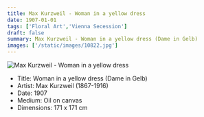 ```yaml
---
title: Max Kurzweil - Woman in a yellow dress
date: 1907-01-01
tags: ['Floral Art','Vienna Secession']
draft: false
summary: Max Kurzweil - Woman in a yellow dress (Dame in Gelb)
images: ['/static/images/10822.jpg']
---
```


![Max Kurzweil - Woman in a yellow dress](/static/images/10822.jpg)

* Title: Woman in a yellow dress (Dame in Gelb)
* Artist: Max Kurzweil (1867-1916)
* Date: 1907
* Medium: Oil on canvas
* Dimensions: 171 x 171 cm


